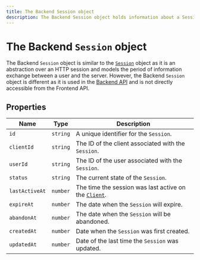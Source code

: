```yaml
---
title: The Backend Session object
description: The Backend Session object holds information about a Session of your application. However, the Backend Session object is different from the Session object in that it is used in the Backend API.
---
```


# The Backend `Session` object

The Backend `Session` object is similar to the [`Session`](/docs/references/javascript/session) object as it is an abstraction over an HTTP session and models the period of information exchange between a user and the server. However, the Backend `Session` object is different as it is used in the [Backend API](/docs/reference/backend-api/tag/Sessions#operation/GetSessionList) and is not directly accessible from the Frontend API.

## Properties

| Name | Type | Description |
| - | - | - |
| `id` | `string` | A unique identifier for the `Session`. |
| `clientId` | `string` | The ID of the client associated with the `Session`. |
| `userId` | `string` | The ID of the user associated with the `Session`. |
| `status` | `string` | The current state of the `Session`. |
| `lastActiveAt` | `number` | The time the session was last active on the [`Client`](/docs/references/backend/types/backend-client). |
| `expireAt` | `number` | The date when the `Session` will expire. |
| `abandonAt` | `number` | The date when the `Session` will be abandoned. |
| `createdAt` | `number` | Date when the `Session` was first created. |
| `updatedAt` | `number` | Date of the last time the `Session` was updated. |
